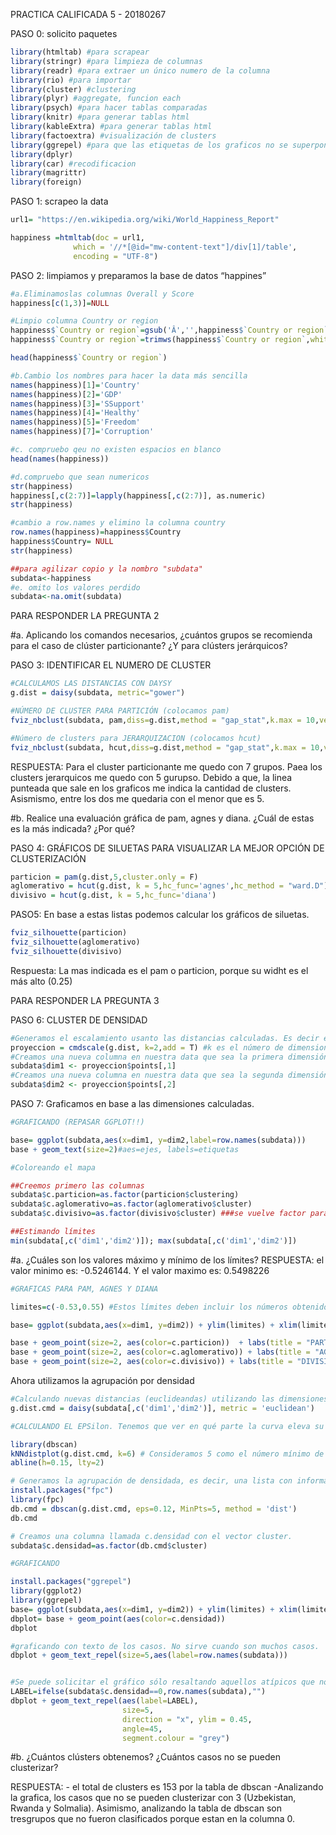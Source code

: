 

PRACTICA CALIFICADA 5  - 20180267                                                               

PASO 0: solicito paquetes
```r
library(htmltab) #para scrapear
library(stringr) #para limpieza de columnas 
library(readr) #para extraer un único numero de la columna
library(rio) #para importar
library(cluster) #clustering
library(plyr) #aggregate, funcion each
library(psych) #para hacer tablas comparadas
library(knitr) #para generar tablas html
library(kableExtra) #para generar tablas html
library(factoextra) #visualización de clusters
library(ggrepel) #para que las etiquetas de los graficos no se superpongan
library(dplyr)
library(car) #recodificacion
library(magrittr)
library(foreign)
```

PASO 1: scrapeo la data

```r
url1= "https://en.wikipedia.org/wiki/World_Happiness_Report" 

happiness =htmltab(doc = url1, 
              which = '//*[@id="mw-content-text"]/div[1]/table',
              encoding = "UTF-8") 
```

PASO 2: limpiamos y preparamos la base de datos "happines"
```r
#a.Eliminamoslas columnas Overall y Score
happiness[c(1,3)]=NULL

#Limpio columna Country or region
happiness$`Country or region`=gsub('Â','',happiness$`Country or region`)
happiness$`Country or region`=trimws(happiness$`Country or region`,whitespace = "[\\h\\v]")

head(happiness$`Country or region`)

#b.Cambio los nombres para hacer la data más sencilla
names(happiness)[1]='Country'
names(happiness)[2]='GDP'
names(happiness)[3]='SSupport'
names(happiness)[4]='Healthy'
names(happiness)[5]='Freedom'
names(happiness)[7]='Corruption'

#c. compruebo qeu no existen espacios en blanco
head(names(happiness))

#d.compruebo que sean numericos
str(happiness)
happiness[,c(2:7)]=lapply(happiness[,c(2:7)], as.numeric)
str(happiness)

#cambio a row.names y elimino la columna country
row.names(happiness)=happiness$Country
happiness$Country= NULL
str(happiness)

##para agilizar copio y la nombro "subdata"
subdata<-happiness
#e. omito los valores perdido
subdata<-na.omit(subdata)
```

PARA RESPONDER LA PREGUNTA 2

#a. Aplicando los comandos necesarios, ¿cuántos grupos se recomienda para el caso de clúster particionante? ¿Y para clústers jerárquicos?

PASO 3: IDENTIFICAR EL NUMERO DE CLUSTER
```r
#CALCULAMOS LAS DISTANCIAS CON DAYSY
g.dist = daisy(subdata, metric="gower")

#NÚMERO DE CLUSTER PARA PARTICIÓN (colocamos pam)
fviz_nbclust(subdata, pam,diss=g.dist,method = "gap_stat",k.max = 10,verbose = F)

#Número de clusters para JERARQUIZACION (colocamos hcut)
fviz_nbclust(subdata, hcut,diss=g.dist,method = "gap_stat",k.max = 10,verbose = F)
```

RESPUESTA: Para el cluster particionante me quedo con 7 grupos. Paea los clusters jerarquicos me quedo con 5 gurupso. Debido a que, la linea punteada que sale en los graficos me indica la cantidad de clusters. Asismismo, entre los dos me quedaria con el menor que es 5.

#b.	Realice una evaluación gráfica de pam, agnes y diana. ¿Cuál de estas es la más indicada? ¿Por qué?

PASO 4: GRÁFICOS DE SILUETAS PARA VISUALIZAR LA MEJOR OPCIÓN DE CLUSTERIZACIÓN
```r
particion = pam(g.dist,5,cluster.only = F) 
aglomerativo = hcut(g.dist, k = 5,hc_func='agnes',hc_method = "ward.D")
divisivo = hcut(g.dist, k = 5,hc_func='diana')
```

PASO5: En base a estas listas podemos calcular los gráficos de siluetas. 

```r
fviz_silhouette(particion)
fviz_silhouette(aglomerativo)
fviz_silhouette(divisivo)
```
Respuesta: La mas indicada es el pam o particion, porque su widht es el más alto (0.25)
 

PARA RESPONDER LA PREGUNTA 3

PASO 6: CLUSTER DE DENSIDAD

```r
#Generamos el escalamiento usanto las distancias calculadas. Es decir el g.dist
proyeccion = cmdscale(g.dist, k=2,add = T) #k es el número de dimensiones solicitadas
#Creamos una nueva columna en nuestra data que sea la primera dimensión
subdata$dim1 <- proyeccion$points[,1]
#Creamos una nueva columna en nuestra data que sea la segunda dimensión
subdata$dim2 <- proyeccion$points[,2]
```

PASO 7: Graficamos en base a las dimensiones calculadas. 

```r
#GRAFICANDO (REPASAR GGPLOT!!)

base= ggplot(subdata,aes(x=dim1, y=dim2,label=row.names(subdata))) 
base + geom_text(size=2)#aes=ejes, labels=etiquetas

#Coloreando el mapa

##Creemos primero las columnas 
subdata$c.particion=as.factor(particion$clustering)
subdata$c.aglomerativo=as.factor(aglomerativo$cluster)
subdata$c.divisivo=as.factor(divisivo$cluster) ###se vuelve factor para poder colorearlos, porque estaban numericas

##Estimando límites
min(subdata[,c('dim1','dim2')]); max(subdata[,c('dim1','dim2')])
```
#a.	¿Cuáles son los valores máximo y mínimo de los límites? 
RESPUESTA: el valor minimo es: -0.5246144. Y el valor maximo es: 0.5498226



```r
#GRAFICAS PARA PAM, AGNES Y DIANA

limites=c(-0.53,0.55) #Estos límites deben incluir los números obtenidos con el comando anterior

base= ggplot(subdata,aes(x=dim1, y=dim2)) + ylim(limites) + xlim(limites) + coord_fixed()

base + geom_point(size=2, aes(color=c.particion))  + labs(title = "PARTICIONANTE") 
base + geom_point(size=2, aes(color=c.aglomerativo)) + labs(title = "AGLOMERATIVO")
base + geom_point(size=2, aes(color=c.divisivo)) + labs(title = "DIVISIVO")
```

Ahora utilizamos la agrupación por densidad

```r
#Calculando nuevas distancias (euclideandas) utilizando las dimensiones creadas anteriormente. 
g.dist.cmd = daisy(subdata[,c('dim1','dim2')], metric = 'euclidean')

#CALCULANDO EL EPSilon. Tenemos que ver en qué parte la curva eleva su ángulo drásticamente. 

library(dbscan)
kNNdistplot(g.dist.cmd, k=6) # Consideramos 5 como el número mínimo de vecinos (puntos)
abline(h=0.15, lty=2)

# Generamos la agrupación de densidada, es decir, una lista con información así como las otras estrategias. 
install.packages("fpc")
library(fpc)
db.cmd = dbscan(g.dist.cmd, eps=0.12, MinPts=5, method = 'dist')
db.cmd 

# Creamos una columna llamada c.densidad con el vector cluster.
subdata$c.densidad=as.factor(db.cmd$cluster)

#GRAFICANDO

install.packages("ggrepel")
library(ggplot2)
library(ggrepel)
base= ggplot(subdata,aes(x=dim1, y=dim2)) + ylim(limites) + xlim(limites) + coord_fixed()
dbplot= base + geom_point(aes(color=c.densidad)) 
dbplot

#graficando con texto de los casos. No sirve cuando son muchos casos. 
dbplot + geom_text_repel(size=5,aes(label=row.names(subdata)))


#Se puede solicitar el gráfico sólo resaltando aquellos atípicos que no están en ningún grupo o cluster creado. 
LABEL=ifelse(subdata$c.densidad==0,row.names(subdata),"")
dbplot + geom_text_repel(aes(label=LABEL),
                         size=5, 
                         direction = "x", ylim = 0.45,
                         angle=45,
                         segment.colour = "grey")
```

#b.	¿Cuántos clústers obtenemos? ¿Cuántos casos no se pueden clusterizar?

RESPUESTA: 
- el total de clusters es 153 por la tabla de dbscan
-Analizando la grafica, los casos que no se pueden clusterizar con 3 (Uzbekistan, Rwanda y Solmalia). Asimismo, analizando la tabla de dbscan son tresgrupos que no fueron clasificados porque estan en la columna 0.









